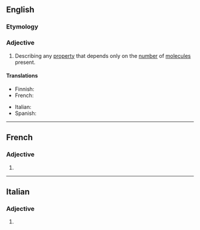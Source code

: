 ==English==

===Etymology===
{{suffix|en|colligate|ive}}

===Adjective===
{{en-adj|-}}

# {{lb|en|chemistry|physics}} Describing any [[property]] that depends only on the [[number]] of [[molecule]]s present.

====Translations====
{{trans-top|property}}
* Finnish: {{t|fi|kolligatiivinen}}
* French: {{t+|fr|colligatif}}
{{trans-mid}}
* Italian: {{t+|it|colligativo}}
* Spanish: {{t|es|coligativo}}
{{trans-bottom}}

----

==French==

===Adjective===
{{head|fr|adjective form}}

# {{feminine of|colligatif|lang=fr}}
{{rfc-auto}}

----

==Italian==

===Adjective===
{{head|it|adjective form}}

# {{feminine plural of|colligativo|lang=it}}